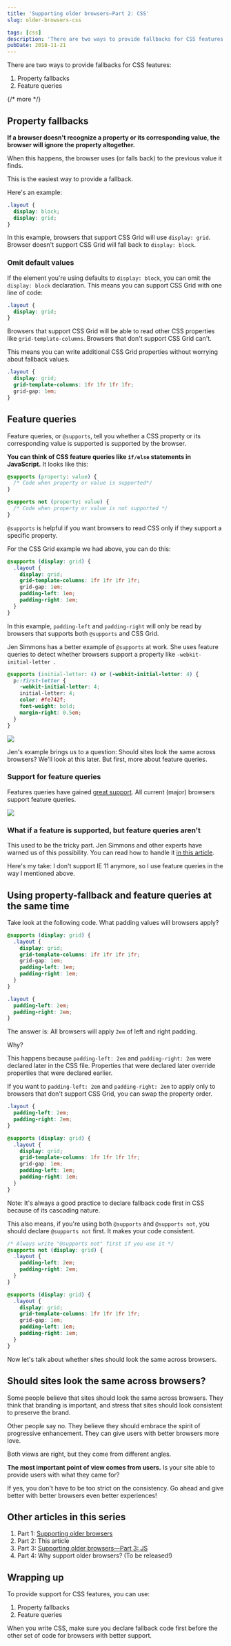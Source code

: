 ```yaml
---
title: 'Supporting older browsers—Part 2: CSS'
slug: older-browsers-css

tags: [css]
description: 'There are two ways to provide fallbacks for CSS features: Property fallbacks and feature queries.'
pubDate: 2018-11-21
---
```


There are two ways to provide fallbacks for CSS features:

1. Property fallbacks
2. Feature queries

{/* more */}

<div class="jsCkClone" data-should-not-clone></div>

## Property fallbacks

**If a browser doesn't recognize a property or its corresponding value, the browser will ignore the property altogether.**

When this happens, the browser uses (or falls back) to the previous value it finds.

This is the easiest way to provide a fallback.

Here's an example:

```css
.layout {
  display: block;
  display: grid;
}
```

In this example, browsers that support CSS Grid will use `display: grid`. Browser doesn't support CSS Grid will fall back to `display: block`.

### Omit default values

If the element you're using defaults to `display: block`, you can omit the `display: block` declaration. This means you can support CSS Grid with one line of code:

```css
.layout {
  display: grid;
}
```

Browsers that support CSS Grid will be able to read other CSS properties like `grid-template-columns`. Browsers that don't support CSS Grid can't.

This means you can write additional CSS Grid properties without worrying about fallback values.

```css
.layout {
  display: grid;
  grid-template-columns: 1fr 1fr 1fr 1fr;
  grid-gap: 1em;
}
```

## Feature queries

Feature queries, or `@supports`, tell you whether a CSS property or its corresponding value is supported is supported by the browser.

**You can think of CSS feature queries like `if/else` statements in JavaScript.** It looks like this:

```css
@supports (property: value) {
  /* Code when property or value is supported*/
}

@supports not (property: value) {
  /* Code when property or value is not supported */
}
```

`@supports` is helpful if you want browsers to read CSS only if they support a specific property.

For the CSS Grid example we had above, you can do this:

```css
@supports (display: grid) {
  .layout {
    display: grid;
    grid-template-columns: 1fr 1fr 1fr 1fr;
    grid-gap: 1em;
    padding-left: 1em;
    padding-right: 1em;
  }
}
```

In this example, `padding-left` and `padding-right` will only be read by browsers that supports both `@supports` and CSS Grid.

Jen Simmons has a better example of `@supports` at work. She uses feature queries to detect whether browsers support a property like `-webkit-initial-letter `.

```css
@supports (initial-letter: 4) or (-webkit-initial-letter: 4) {
  p::first-letter {
    -webkit-initial-letter: 4;
    initial-letter: 4;
    color: #fe742f;
    font-weight: bold;
    margin-right: 0.5em;
  }
}
```

<Image
  src="/assets/2018/older-browsers/initial-letter.gif"
  caption="Left: Safari 9 onwards. Right: Others"
/>

Jen's example brings us to a question: Should sites look the same across browsers? We'll look at this later. But first, more about feature queries.

### Support for feature queries

Features queries have gained [great support][1]. All current (major) browsers support feature queries.

<Image
  src="/assets/2018/older-browsers/feature-queries-support.png"
  caption="All major browsers support feature queries"
/>

### What if a feature is supported, but feature queries aren't

This used to be the tricky part. Jen Simmons and other experts have warned us of this possibility. You can read how to handle it [in this article][2].

Here's my take: I don't support IE 11 anymore, so I use feature queries in the way I mentioned above.

## Using property-fallback and feature queries at the same time

Take look at the following code. What padding values will browsers apply?

```css
@supports (display: grid) {
  .layout {
    display: grid;
    grid-template-columns: 1fr 1fr 1fr 1fr;
    grid-gap: 1em;
    padding-left: 1em;
    padding-right: 1em;
  }
}

.layout {
  padding-left: 2em;
  padding-right: 2em;
}
```

The answer is: All browsers will apply `2em` of left and right padding.

Why?

This happens because `padding-left: 2em` and `padding-right: 2em` were declared later in the CSS file. Properties that were declared later override properties that were declared earlier.

If you want to `padding-left: 2em` and `padding-right: 2em` to apply only to browsers that don't support CSS Grid, you can swap the property order.

```css
.layout {
  padding-left: 2em;
  padding-right: 2em;
}

@supports (display: grid) {
  .layout {
    display: grid;
    grid-template-columns: 1fr 1fr 1fr 1fr;
    grid-gap: 1em;
    padding-left: 1em;
    padding-right: 1em;
  }
}
```

Note: It's always a good practice to declare fallback code first in CSS because of its cascading nature.

This also means, if you're using both `@supports` and `@supports not`, you should declare `@supports not` first. It makes your code consistent.

```css
/* Always write "@supports not" first if you use it */
@supports not (display: grid) {
  .layout {
    padding-left: 2em;
    padding-right: 2em;
  }
}

@supports (display: grid) {
  .layout {
    display: grid;
    grid-template-columns: 1fr 1fr 1fr 1fr;
    grid-gap: 1em;
    padding-left: 1em;
    padding-right: 1em;
  }
}
```

Now let's talk about whether sites should look the same across browsers.

## Should sites look the same across browsers?

Some people believe that sites should look the same across browsers. They think that branding is important, and stress that sites should look consistent to preserve the brand.

Other people say no. They believe they should embrace the spirit of progressive enhancement. They can give users with better browsers more love.

Both views are right, but they come from different angles.

**The most important point of view comes from users.** Is your site able to provide users with what they came for?

If yes, you don't have to be too strict on the consistency. Go ahead and give better with better browsers even better experiences!

## Other articles in this series

1. Part 1: [Supporting older browsers][3]
2. Part 2: This article
3. Part 3: [Supporting older browsers—Part 3: JS][4]
4. Part 4: Why support older browsers? (To be released!)

## Wrapping up

To provide support for CSS features, you can use:

1. Property fallbacks
2. Feature queries

When you write CSS, make sure you declare fallback code first before the other set of code for browsers with better support.

[1]: https://caniuse.com/#search=feature%20queries 'Check for feature query support on caniuse.com'
[2]: https://hacks.mozilla.org/2016/08/using-feature-queries-in-css/ 'Using feature queries in CSS'
[3]: /blog/older-browsers 'Supporting older browsers'
[4]: /blog/older-browsers-js 'Supporting older browsers—Part 3: JS'
